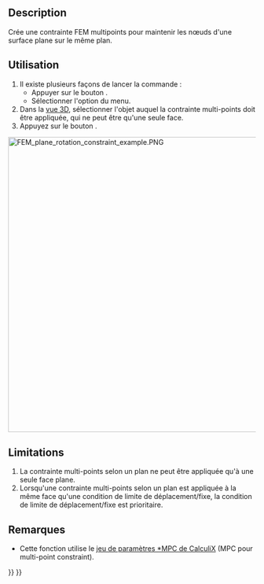 <languages/>

{{Docnav/fr
|[[FEM_ConstraintFlowVelocity/fr|Vitesse d'écoulement comme condition limite]]
|[[FEM_ConstraintSectionPrint/fr|Affichage des variables de sortie]]
|[[FEM_Workbench/fr|Atelier FEM]]
|IconL=FEM_ConstraintFlowVelocity.svg
|IconR=FEM_ConstraintSectionPrint.svg
|IconC=Workbench_FEM.svg
}}

{{GuiCommandContainer
|
{{GuiCommand/fr
|Name=FEM ConstraintPlaneRotation
|Name/fr=FEM Contrainte multi-points selon un plan
|MenuLocation=Modèle → Fonctions d'analyse géométrique → Contrainte multi-points selon un plan
|Workbenches=[[FEM_Workbench/fr|FEM]]
|SeeAlso=[[FEM_ConstraintTransform/fr|FEM Système de coordonnées locales]]
}}
{{GuiCommandFemInfo/fr
|Solvers=CalculiX
}}
}}

==Description==

Crée une contrainte FEM multipoints pour maintenir les nœuds d'une surface plane sur le même plan.

<span id="Usage"></span>
==Utilisation==

# Il existe plusieurs façons de lancer la commande :
#* Appuyer sur le bouton {{Button|[[Image:FEM_ConstraintPlaneRotation.svg|16px]] [[FEM_ConstraintPlaneRotation/fr|Contrainte multi-points selon un plan]]}}.
#* Sélectionner l'option {{MenuCommand|Modèle → Fonctions d'analyse géométrique → [[Image:FEM_ConstraintPlaneRotation.svg|16px]] Contrainte multi-points selon un plan}} du menu.
# Dans la [[3D_view/fr|vue 3D]], sélectionner l'objet auquel la contrainte multi-points doit être appliquée, qui ne peut être qu'une seule face.
# Appuyez sur le bouton {{Button|Ajouter}}.

[[Image:FEM_plane_rotation_constraint_example.PNG|600px]]
{{Caption|Exemple d'utilisation d'une contrainte multi-points selon un plan. Les deux poutres simplement soutenues sont soumises à la même force, mais le segment vert de la face supérieure de la poutre inférieure est soumis à une contrainte multi-points selon un plan. Cela oblige les nœuds à rester sur le même plan et modifie la déformation (ici mise à l'échelle).}}

==Limitations==

# La contrainte multi-points selon un plan ne peut être appliquée qu'à une seule face plane.
# Lorsqu'une contrainte multi-points selon un plan est appliquée à la même face qu'une condition de limite de déplacement/fixe, la condition de limite de déplacement/fixe est prioritaire.

<span id="Notes"></span>
==Remarques==

* Cette fonction utilise le [http://web.mit.edu/calculix_v2.7/CalculiX/ccx_2.7/doc/ccx/node220.html jeu de paramètres *MPC de CalculiX] (MPC pour multi-point constraint).


{{Docnav/fr
|[[FEM_ConstraintFlowVelocity/fr|Vitesse d'écoulement comme condition limite]]
|[[FEM_ConstraintSectionPrint/fr|Affichage des variables de sortie]]
|[[FEM_Workbench/fr|Atelier FEM]]
|IconL=FEM_ConstraintFlowVelocity.svg
|IconR=FEM_ConstraintSectionPrint.svg
|IconC=Workbench_FEM.svg
}}

{{FEM_Tools_navi{{#translation:}}}}
{{Userdocnavi{{#translation:}}}}